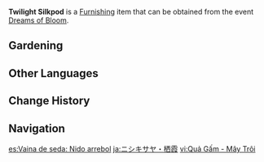 {{Furnishing Infobox
|id             = 373808
|image          = Item Twilight Silkpod.png
|category       = Dreambloom
|quality        = 3
|description    = A Silkpod with flowers steeped in the fading purple of late sunset. It blooms so profusely in its season that it might come clambering out of its pot, thus requiring timely trimming such that it does not treat the personal space of flowers in other pots as some blue-sky suggestion.
|source1        = [[Dreams of Bloom]]
|event          = Dreams of Bloom
}}
'''Twilight Silkpod''' is a [[Furnishing]] item that can be obtained from the event [[Dreams of Bloom]].

==Gardening==
{{Recipe
|type = Luxuriant Glebe
|time = 10min
|Dreambloom: Silkpod Seed = 1
|sort = Dreambloom: Silkpod Seed
}}

==Other Languages==
{{Other Languages
|en      = Twilight Silkpod
|zhs     = 绣荚・栖霞
|zhs_rm  = Xiù Jiá ・ Qī Xiá
|zht     = 繡莢・棲霞
|zht_rm  = Xiù Jiá ・ Qī Xiá
|zh_tl   = 
|ja      = ニシキサヤ・栖霞
|ja_rm   = Nishiki-saya - Seika
|ja_tl   = 
|ko      = 유홍초・해질녘
|ko_rm   = Yuhongcho - Haejilnyeok
|ko_tl   = Cypress Vine - Sunset
|es      = Vaina de seda: Nido arrebol
|es_tl   = Silk Pod: Sunset Nest
|es_note = ''Arrebol'' refers to the red color of clouds at sunset.
|fr      = Cosse de soie «&nbsp;Refuge de crépuscule&nbsp;»
|fr_tl   = Silkpod "Twilight Refuge"
|ru      = Шёлковый стручок: Прибежище заката
|ru_tl   = Silk Pod: Sunset Refuge
|th      = Silkpod - เมฆยามอาทิตย์อัสดง
|th_rm   = 
|th_tl   = 
|vi      = Quả Gấm - Mây Trôi
|vi_tl   = 
|de      = Abendrote Seidenschote
|de_tl   = Sunset Red Silkpod
|id      = Twilight Silkpod
|pt      = Rosa-de-gueldres Refúgio do Crepúsculo
|pt_tl   = 
|tr      = Alacakaranlık İpekkozası
|tr_tl   = 
|it      = Parsonsia del crepuscolo
|it_tl   = 
}}

==Change History==
{{Change History|2.2}}

==Navigation==
{{Furnishing Navbox/Subsystems|curio}}

[[es:Vaina de seda: Nido arrebol]]
[[ja:ニシキサヤ・栖霞]]
[[vi:Quả Gấm - Mây Trôi]]